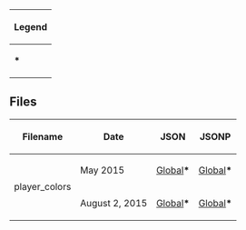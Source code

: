 {|class="wikitable" style="margin: 1em auto; font-size:9pt;" 
!colspan="2" style="center"|Legend
|-
|'''*'''||File was localized into separate languages yet was completely identical.
|}

==Files==
{| class="wikitable" style="margin: auto;"
!Filename!!Date!!JSON!!JSONP
|-
|rowspan=2|player_colors||May 2015||[[Media:GameConfigsPT2015May06player_colors.json|Global]]'''*'''||[[Media:GameConfigsEN2015May06player_colors.jsonp|Global]]'''*'''
|-
|August 2, 2015||[[Media:GameConfigsEN2015Aug02player_colors.json|Global]]'''*'''||[[Media:GameConfigsEN2015Aug02player_colors.jsonp|Global]]'''*'''
|}
